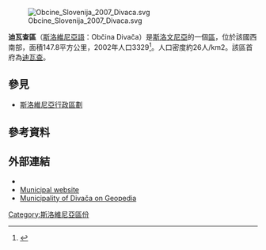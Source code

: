 {{Translating|time=2017-02-28T03:49:45+00:00}}
{{refimprove|time=2017-02-28T03:49:45+00:00}}
[[File:Obcine_Slovenija_2007_Divaca.svg|thumb]]

'''迪瓦查區'''（[[斯洛維尼亞語|斯洛維尼亞語]]：Občina Divača）是[[斯洛文尼亞|斯洛文尼亞]]的一個[[斯洛維尼亞行政區劃|區]]，位於該國西南部，面積147.8平方公里，2002年人口3329<ref>{{Cite web |url=http://www.stat.si/popis2002/en/ |title=Statistical Office of the Republic of Slovenia, census of 2002 |accessdate=2017-02-28 |archive-date=2016-12-18 |archive-url=https://web.archive.org/web/20161218144633/http://www.stat.si/popis2002/en/ |dead-url=yes }}</ref>。人口密度約26人/km2。該區首府為[[迪瓦查|迪瓦查]]。

==參見==
*[[斯洛維尼亞行政區劃|斯洛維尼亞行政區劃]]

==參考資料==
{{Reflist}}

==外部連結==
* {{commonscat-inline|Divača municipality|Municipality of Divača}}
* [http://www.divaca.si/ Municipal website]
* [http://www.geopedia.si/Geopedia_en.html#T105_L408_F19_x423774_y60725_s11_b4 Municipality of Divača on Geopedia] {{Wayback|url=http://www.geopedia.si/Geopedia_en.html#T105_L408_F19_x423774_y60725_s11_b4 |date=20120620155109 }}

{{Slovenia-geo-stub}}
[[Category:斯洛維尼亞區份|Category:斯洛維尼亞區份]]